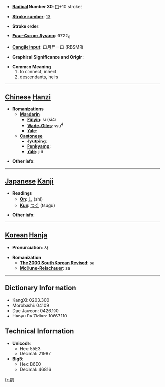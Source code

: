 * '''[[Wiktionary:Chinese radical index| Radical]] Number 30''': [[Wiktionary:Chinese radical index 口|口]]+10 strokes

* '''[[Wiktionary:Chinese total strokes index|Stroke number]]''': [[Wiktionary:Chinese total strokes index 13|13]]

* '''Stroke order''': 

* '''[[Wiktionary:Chinese four corner index|Four-Corner System]]''': 6722<sub>0</sub>

* '''[[Wiktionary:Chinese Cangjie index|Cangjie input]]''': 口月尸一口 (RBSMR)

* '''Graphical Significance and Origin''': 

* '''Common Meaning'''
*#to connect, inherit
*# descendants, heirs


----

== [[Chinese]] [[Hanzi]] ==

* '''Romanizations'''
** '''[[Mandarin]]'''
*** '''[[Pinyin]]''': sì (si4)
*** '''[[Wade-Giles]]''': ssu<sup>4</sup>
*** '''[[Yale]]''': 
** '''[[Cantonese]]'''
*** '''[[Jyutping]]''':
*** '''[[Penkyamp]]''': 
*** '''[[Yale]]''': ji6

* '''Other info''': 

----

== [[Japanese]] [[Kanji]] ==

* '''Readings'''
** '''[[On]]''': [[し]] (shi)
** '''[[Kun]]''': [[つぐ]] (tsugu)

* '''Other info''':  

----

== [[Korean]] [[Hanja]] ==

* '''Pronunciation''': 사

* '''Romanization'''
** '''[[The 2000 South Korean Revised Romanization|The 2000 South Korean Revised]]''': sa
** '''[[McCune-Reischauer]]''': sa

----

== Dictionary Information ==

* KangXi: 0203.300
* Morobashi: 04109
* Dae Jaweon: 0426.100
* Hanyu Da Zidian: 10667.110

== Technical Information ==

* '''Unicode''':
** Hex: 55E3
** Decimal: 21987
* '''Big5''':
** Hex: B6E0
** Decimal: 46816

[[fr:嗣]]